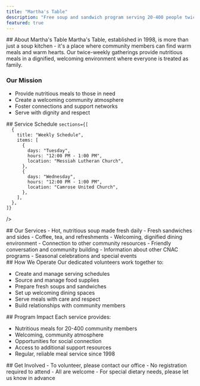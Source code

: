 ```yaml
---
title: "Martha's Table"
description: "Free soup and sandwich program serving 20-400 people twice weekly since 1998."
featured: true
---
```



<Section type="full">
## About Martha's Table
Martha's Table, established in 1998, is more than just a soup kitchen - it's a place where community members can find warm meals and warm hearts. Our twice-weekly gatherings provide nutritious meals in a dignified, welcoming environment where everyone is treated as family.

### Our Mission
- Provide nutritious meals to those in need
- Create a welcoming community atmosphere
- Foster connections and support networks
- Serve with dignity and respect
</Section>

<Section type="schedule">
  ## Service Schedule
  <Schedule

    sections={[
      {
        title: "Weekly Schedule",
        items: [
          {
            days: "Tuesday",
            hours: "12:00 PM - 1:00 PM",
            location: "Messiah Lutheran Church",
          },
          {
            days: "Wednesday",
            hours: "12:00 PM - 1:00 PM",
            location: "Camrose United Church",
          },
        ],
      },
    ]}
  />
</Section>

<Section type="services">
  ## Our Services

<ServiceCard title="Community Meal Service">
- Hot, nutritious soup made fresh daily
- Fresh sandwiches and sides
- Coffee, tea, and refreshments
- Welcoming, dignified dining environment
</ServiceCard>

<ServiceCard title="Additional Support">
- Connection to other community resources
- Friendly conversation and community building
- Information about other CNAC programs
- Seasonal celebrations and special events
</ServiceCard>
</Section>

<Section type="full">
## How We Operate
Our dedicated volunteers work together to:

- Create and manage serving schedules
- Source and manage food supplies
- Prepare fresh soups and sandwiches
- Set up welcoming dining spaces
- Serve meals with care and respect
- Build relationships with community members
</Section>

<Section type="bordered">
## Program Impact
Each service provides:

- Nutritious meals for 20-400 community members
- Welcoming, community atmosphere
- Opportunities for social connection
- Access to additional support resources
- Regular, reliable meal service since 1998
</Section>

<Section type="full">
## Get Involved
- To volunteer, please contact our office
- No registration required to attend
- All are welcome
- For special dietary needs, please let us know in advance
</Section>

